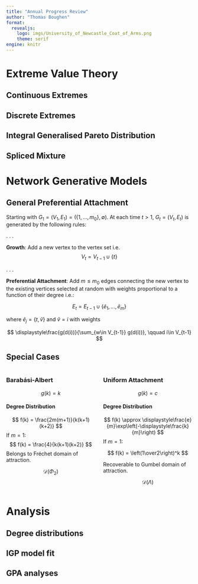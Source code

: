 ```yaml
---
title: "Annual Progress Review"
author: "Thomas Boughen"
format: 
  revealjs:
    logo: imgs/University_of_Newcastle_Coat_of_Arms.png
    theme: serif
engine: knitr
---
```



# Extreme Value Theory

## Continuous Extremes

## Discrete Extremes

## Integral Generalised Pareto Distribution

## Spliced Mixture

# Network Generative Models

## General Preferential Attachment {.smaller}

Starting with $G_1 = (V_1, E_1) = (\{1,\ldots,m_0\}, \emptyset)$. At each time $t>1$,  $G_t = (V_t, E_t)$ is generated by the following rules:

. . .

**Growth**: Add a new vertex to the vertex set i.e. 
$$
V_t = V_{t-1} \cup \{t\}
$$

. . .

**Preferential Attachment**: Add $m\le m_0$ edges connecting the new vertex to the existing vertices selected at random with weights proportional to a function of their degree i.e.:

$$
E_t  = E_{t-1} \cup \{\tilde e_1,\ldots,\tilde e_m\}
$$

where $\tilde e_j = \{t,\tilde v\}$ and $\tilde v = i$ with weights 

$$
\displaystyle\frac{g(d(i))}{\sum_{w\in V_{t-1}} g(d(i))}, \qquad i\in V_{t-1}
$$


## Special Cases {.smaller .center}
:::: {.columns}

::: {.column width="50%"}
### Barabási-Albert

$$
g(k) = k
$$

#### Degree Distribution

$$
f(k) = \frac{2m(m+1)}{k(k+1)(k+2)}
$$
If $m=1$:
$$
f(k) = \frac{4}{k(k+1)(k+2)}
$$
Belongs to Fréchet domain of attraction. 

$$
\mathcal D (\Phi_2)
$$ 

:::

::: {.column width="50%"}
### Uniform Attachment
$$
g(k) = c
$$

#### Degree Distribution

$$
f(k) \approx \displaystyle\frac{e}{m}\exp\left(-\displaystyle\frac{k}{m}\right)
$$
If $m=1$:

$$
f(k) = \left(1\over2\right)^k
$$

Recoverable to Gumbel domain of attraction.

$$
\mathcal D(\Lambda)
$$

:::

::::

# Analysis

## Degree distributions

## IGP model fit

## GPA analyses

## 

##









